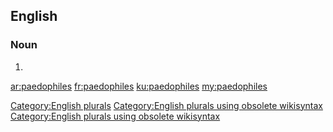 ==English==

===Noun===
{{head|en}}

# {{plural of|paedophile}}

[[Category:English plurals]][[Category:English plurals using obsolete wikisyntax]][[Category:English plurals using obsolete wikisyntax]]

[[ar:paedophiles]]
[[fr:paedophiles]]
[[ku:paedophiles]]
[[my:paedophiles]]